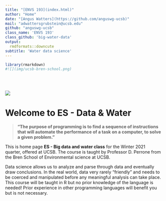```yaml
---
title: "[ENVS 193](index.html)"
author: "Home"
date: "[Angus Watters](https://github.com/anguswg-ucsb)"
mail: "adwattersgrubstein@ucsb.edu"
github: "anguswg-ucsb"
class_name: 'ENVS 193'
class_github: 'big-water-data'
output:
  rmdformats::downcute
subtitle: 'Water data science'
---
```


```r
library(rmarkdown)
#![](img/ucsb-bren-school.png)
```

<br>
<br>

![](img/logo-bren.svg)

# **Welcome to ES - Data & Water**

> **"The purpose of programming is to find a sequence of instructions that will automate the performance of a task on a computer, to solve a given problem."**

This is home page **ES - Big data and water class** for the Winter 2021 quarter, offered at UCSB. The course is taught by Professor D. Perrone from the Bren School of Environmental science at UCSB. 

Data science allows us to analyze and parse through data and eventually draw conclusions. In the real world, data very rarely "friendly" and needs to be coerced and manipulated before any meaningful analysis can take place. This course will be taught in R but no prior knowledge of the language is needed! Prior experience in other programming languages will benefit you but is not necessary.






